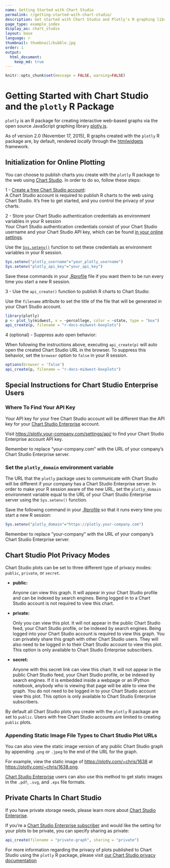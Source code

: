 ```yaml
---
name: Getting Started with Chart Studio
permalink: r/getting-started-with-chart-studio/
description: Get started with Chart Studio and Plotly's R graphing library.
page_type: example_index
display_as: chart_studio
layout: base
language: r
thumbnail: thumbnail/bubble.jpg
order: 1
output:
  html_document:
    keep_md: true
---
```


```r
knitr::opts_chunk$set(message = FALSE, warning=FALSE)
```

# Getting Started with Chart Studio and the `plotly` R Package

`plotly` is an R package for creating interactive web-based graphs via the open source JavaScript graphing library [plotly.js](http://plot.ly/javascript). 

As of version 2.0 (November 17, 2015), R graphs created with the `plotly` R package are, by default, rendered *locally* through the [htmlwidgets](http://www.htmlwidgets.org/) framework.

## Initialization for Online Plotting

You can choose to publish charts you create with the `plotly` R package to the web using [Chart Studio](https://plotly.com/online-chart-maker). In order to do so, follow these steps:

1 - [Create a free Chart Studio account](https://plotly.com/api_signup):<br>
A Chart Studio account is required to publish R charts to the web using Chart Studio. It's free to get started, and you control the privacy of your charts.

2 - Store your Chart Studio authentication credentials as environment variables in your R session<br>
Your Chart Studio authentication credentials consist of your Chart Studio username and your Chart Studio API key, which can be found [in your online settings](https://plotly.com/settings/api). 

Use the [`Sys.setenv()`](https://www.rdocumentation.org/packages/base/versions/3.6.2/topics/Sys.setenv) function to set these credentials as environment variables in your R session.

```r
Sys.setenv("plotly_username"="your_plotly_username")
Sys.setenv("plotly_api_key"="your_api_key")
```

Save these commands in your [.Rprofile](http://www.statmethods.net/interface/customizing.html) file if you want them to be run every time you start a new R session.

3 - Use the `api_create()` function to publish R charts to Chart Studio:

Use the `filename` attribute to set the title of the file that will be generated in your Chart Studio account.

```r
library(plotly)
p <- plot_ly(midwest, x = ~percollege, color = ~state, type = "box")
api_create(p, filename = "r-docs-midwest-boxplots")
```

4 (optional) - Suppress auto open behavior:

When following the instructions above, executing `api_create(p)` will auto open the created Chart Studio URL in the browser. To suppress this behavior, set the `browser` option to `false` in your R session.

```r
options(browser = 'false')
api_create(p, filename = "r-docs-midwest-boxplots")
```

## Special Instructions for Chart Studio Enterprise Users

### Where To Find Your API Key

Your API key for your free Chart Studio account will be different than the API key for your [Chart Studio Enterprise](https://plotly.com/product/enterprise/) account. 

Visit <https://plotly.your-company.com/settings/api/> to find your Chart Studio Enterprise account API key. 

Remember to replace "your-company.com" with the URL of your company's Chart Studio Enterprise server.

### Set the `plotly_domain` environment variable

The URL that the `plotly` package uses to communicate with Chart Studio will be different if your company has a Chart Studio Enterprise server. In order to make your R session aware of the new URL, set the `plotly_domain` environment variable equal to the URL of your Chart Studio Enterprise server using the `Sys.setenv()` function. 

Save the following command in your [.Rprofile](http://www.statmethods.net/interface/customizing.html) so that it runs every time you start a new R session:

```r
Sys.setenv("plotly_domain"="https://plotly.your-company.com")
```

Remember to replace "your-company" with the URL of your company's Chart Studio Enterprise server.

## Chart Studio Plot Privacy Modes

Chart Studio plots can be set to three different type of privacy modes: `public`, `private`, or `secret`.

* **public:**

     Anyone can view this graph. 
     It will appear in your Chart Studio profile and can be indexed by search engines. 
     Being logged in to a Chart Studio account is not required to view this chart.

* **private:**

     Only you can view this plot. 
     It will not appear in the public Chart Studio feed, your Chart Studio profile, or be indexed by search engines. 
     Being logged into your Chart Studio account is required to view this graph. 
     You can privately share this graph with other Chart Studio users. They will also need to be logged in to their Chart Studio account to view this plot. 
     This option is only available to Chart Studio Enterprise subscribers.

* **secret:**

     Anyone with this secret link can view this chart. 
     It will not appear in the public Chart Studio feed, your Chart Studio profile, or be indexed by search engines. 
     If it is embedded inside a webpage or an IPython notebook, anybody who is viewing that page will be able to view the graph. 
     You do not need to be logged in to your Chart Studio account view this plot. 
     This option is only available to Chart Studio Enterprise subscribers.

By default all Chart Studio plots you create with the `plotly` R package are set to `public`. Users with free Chart Studio accounts are limited to creating `public` plots. 

### Appending Static Image File Types to Chart Studio Plot URLs

You can also view the static image version of any public Chart Studio graph by appending `.png` or `.jpeg` to the end of the URL for the graph. 

For example, view the static image of <https://plotly.com/~chris/1638> at <https://plotly.com/~chris/1638.png>. 

[Chart Studio Enterprise](https://plotly.com/online_chart_maker) users can also use this method to get static images in the `.pdf`, `.svg`, and `.eps` file formats. 

## Private Charts In Chart Studio

If you have private storage needs, please learn more about [Chart Studio Enterprise](https://plotly.com/online-chart-maker/). 

If you're a [Chart Studio Enterprise subscriber](https://plotly.com/settings/subscription/?modal=true&utm_source=api-docs&utm_medium=support-oss) and would like the setting for your plots to be private, you can specify sharing as private:

```r
api_create(filename = "private-graph", sharing = "private")
```
For more information regarding the privacy of plots published to Chart Studio using the `plotly` R package, please visit [our Chart Studio privacy documentation](https://plotly.com/r/privacy/)
